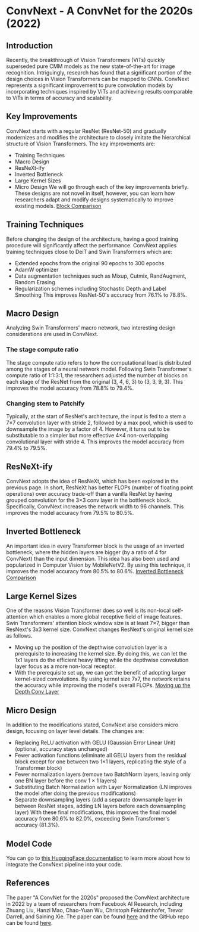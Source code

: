 
# ConvNext - A ConvNet for the 2020s (2022)

## Introduction
Recently, the breakthrough of Vision Transformers (ViTs) quickly superseded pure CMM models as the new state-of-the-art for image recognition.
Intriguingly, research has found that a significant portion of the design choices in Vision Transformers can be mapped to CNNs.
ConvNext represents a significant improvement to pure convolution models by incorporating techniques inspired by ViTs and achieving results comparable to ViTs in terms of accuracy and scalability.


## Key Improvements
ConvNext starts with a regular ResNet (ResNet-50) and gradually modernizes and modifies the architecture to closely imitate the hierarchical structure of Vision Transformers.
The key improvements are:
- Training Techniques
- Macro Design
- ResNeXt-ify
- Inverted Bottleneck
- Large Kernel Sizes
- Micro Design
We will go through each of the key improvements briefly.
These designs are not novel in itself, however, you can learn how researchers adapt and modify designs systematically to improve existing models.
[Block Comparison](./images/convnext/block_comparison.png)

## Training Techniques
Before changing the design of the architecture, having a good training procedure will significantly affect the performance.
ConvNext applies training techniques close to DeiT and Swin Transformers which are:
- Extended epochs from the original 90 epochs to 300 epochs
- AdamW optimizer
- Data augmentation techniques such as Mixup, Cutmix, RandAugment, Random Erasing
- Regularization schemes including Stochastic Depth and Label Smoothing
This improves ResNet-50's accuracy from 76.1% to 78.8%.


## Macro Design
Analyzing Swin Transformers' macro network, two interesting design considerations are used in ConvNext.

### The stage compute ratio
The stage compute ratio refers to how the computational load is distributed among the stages of a neural network model.
Following Swin Transformer's compute ratio of 1:1:3:1, the researchers adjusted the number of blocks on each stage of the ResNet from the original (3, 4, 6, 3) to (3, 3, 9, 3). 
This improves the model accuracy from 78.8% to 79.4%.

### Changing stem to Patchify
Typically, at the start of ResNet's architecture, the input is fed to a stem a 7×7 convolution layer with stride 2, followed by a max pool, which is used to downsample the image by a factor of 4.
However, it turns out to be substitutable to a simpler but more effective 4×4 non-overlapping convolutional layer with stride 4.
This improves the model accuracy from 79.4% to 79.5%.


## ResNeXt-ify
ConvNext adopts the idea of ResNeXt, which has been explored in the previous page. 
In short, ResNeXt has better FLOPs (number of floating point operations) over accuracy trade-off than a vanilla ResNet by having grouped convolution for the 3×3 conv layer in the bottleneck block.
Specifically, ConvNext increases the network width to 96 channels.
This improves the model accuracy from 79.5% to 80.5%.


## Inverted Bottleneck
An important idea in every Transformer block is the usage of an inverted bottleneck, where the hidden layers are bigger (by a ratio of 4 for ConvNext) than the input dimension. 
This idea has also been used and popularized in Computer Vision by MobileNetV2.
By using this technique, it improves the model accuracy from 80.5% to 80.6%.
[Inverted Bottleneck Comparison](./images/convnext/inverted_bottleneck.png)


## Large Kernel Sizes
One of the reasons Vision Transformer does so well is its non-local self-attention which enables a more global receptive field of image features.
Swin Transformers' attention block window size is at least 7×7, bigger than ResNext's 3x3 kernel size. ConvNext changes ResNext's original kernel size as follows.
- Moving up the position of the depthwise convolution layer is a prerequisite to increasing the kernel size. By doing this, we can let the 1x1 layers do the efficient heavy lifting while the depthwise convolution layer focus as a more non-local receptor.
- With the prerequisite set up, we can get the benefit of adopting larger kernel-sized convolutions. 
By using kernel size 7x7, the network retains the accuracy while improving the model's overall FLOPs.
[Moving up the Depth Conv Layer](./images/convnext/depthwise_moveup.png)

## Micro Design
In addition to the modifications stated, ConvNext also considers micro design, focusing on layer level details.
The changes are:
- Replacing ReLU activation with GELU (Gaussian Error Linear Unit) (optional, accuracy stays unchanged) 
- Fewer activation functions (eliminate all GELU layers from the residual block except for one between two 1×1 layers, replicating the style of a Transformer block)
- Fewer normalization layers (remove two BatchNorm layers, leaving only one BN layer before the conv 1 × 1 layers)
- Substituting Batch Normalization with Layer Normalization (LN improves the model after doing the previous modifications)
- Separate downsampling layers (add a separate downsample layer in between ResNet stages, adding LN layers before each downsampling layer)
With these final modifications, this improves the final model accuracy from 80.6% to 82.0%, exceeding Swin Transformer's accuracy (81.3%).


## Model Code
You can go to [this HuggingFace documentation](https://huggingface.co/docs/transformers/model_doc/convnext) to learn more about how to integrate the ConvNext pipeline into your code.

## References
The paper "A ConvNet for the 2020s" proposed the ConvNext architecture in 2022 by a team of researchers from Facebook AI Research, including Zhuang Liu, Hanzi Mao, Chao-Yuan Wu, Christoph Feichtenhofer, Trevor Darrell, and Saining Xie.
The paper can be found [here](https://arxiv.org/abs/2201.03545) and the GitHub repo can be found [here](https://github.com/facebookresearch/ConvNeXt).